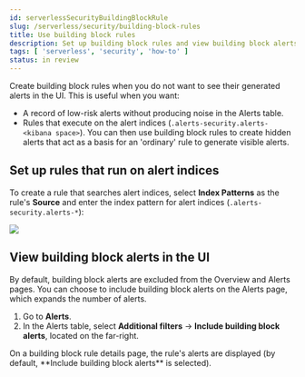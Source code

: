 ```yaml
---
id: serverlessSecurityBuildingBlockRule
slug: /serverless/security/building-block-rules
title: Use building block rules
description: Set up building block rules and view building block alerts.
tags: [ 'serverless', 'security', 'how-to' ]
status: in review
---
```


<DocBadge template="technical preview" />
<div id="building-block-rule"></div>

Create building block rules when you do not want to see their generated alerts
in the UI. This is useful when you want:

* A record of low-risk alerts without producing noise in the Alerts table.
* Rules that execute on the alert indices (`.alerts-security.alerts-<kibana space>`).
    You can then use building block rules to create hidden alerts that act as a
    basis for an 'ordinary' rule to generate visible alerts.

## Set up rules that run on alert indices

To create a rule that searches alert indices, select **Index Patterns** as the rule's **Source** and enter the index pattern for alert indices (`.alerts-security.alerts-*`):

![](../images/building-block-rule/-detections-alert-indices-ui.png)

## View building block alerts in the UI

By default, building block alerts are excluded from the Overview and Alerts pages.
You can choose to include building block alerts on the Alerts page, which expands the number of alerts.

1. Go to **Alerts**.
1. In the Alerts table, select **Additional filters** →
    **Include building block alerts**, located on the far-right.

<DocCallOut title="Note">
On a building block rule details page, the rule's alerts are displayed (by
default, **Include building block alerts** is selected).
</DocCallOut>

